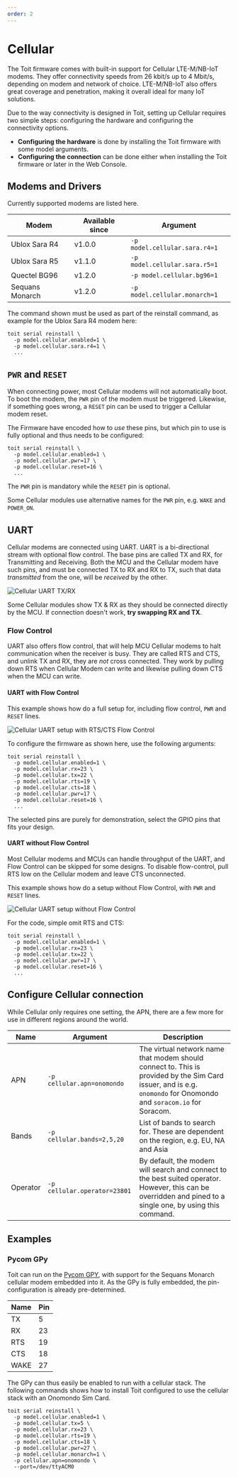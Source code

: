 ```yaml
---
order: 2
---
```




# Cellular

The Toit firmware comes with built-in support for Cellular LTE-M/NB-IoT modems. They offer connectivity speeds from 26 kbit/s up to 4 Mbit/s, depending on modem and network of choice.
LTE-M/NB-IoT also offers great coverage and penetration, making it overall ideal for many IoT solutions.

Due to the way connectivity is designed in Toit, setting up Cellular requires two simple steps: configuring the hardware and configuring the connectivity options.

  * **Configuring the hardware** is done by installing the Toit firmware with some model arguments.
  * **Configuring the connection** can be done either when installing the Toit firmware or later in the Web Console.

## Modems and Drivers

Currently supported modems are listed here.

| Modem | Available since | Argument |
| --- | --- | --- |
| Ublox Sara R4 | v1.0.0 | `-p model.cellular.sara.r4=1` |
| Ublox Sara R5 | v1.1.0 | `-p model.cellular.sara.r5=1` |
| Quectel BG96  | v1.2.0 | `-p model.cellular.bg96=1` |
| Sequans Monarch  | v1.2.0 | `-p model.cellular.monarch=1` |

The command shown must be used as part of the reinstall command, as example for the Ublox Sara R4 modem here:

```shell
toit serial reinstall \
  -p model.cellular.enabled=1 \
  -p model.cellular.sara.r4=1 \
  ...
```

## `PWR` and `RESET`

When connecting power, most Cellular modems will not automatically boot. To boot the modem, the `PWR` pin of the modem must be triggered. Likewise, if something goes wrong, a `RESET` pin can be used to trigger a Cellular modem reset.

The Firmware have encoded how to *use* these pins, but which pin to use is fully optional and thus needs to be configured:

```shell
toit serial reinstall \
  -p model.cellular.enabled=1 \
  -p model.cellular.pwr=17 \
  -p model.cellular.reset=16 \
  ...
```

The `PWR` pin is mandatory while the `RESET` pin is optional.

<Note type="info">

Some Cellular modules use alternative names for the `PWR` pin, e.g. `WAKE` and `POWER_ON`.

</Note>

## UART

Cellular modems are connected using UART. UART is a bi-directional stream with optional flow control. The base pins are called TX and RX, for Transmitting and Receiving.
Both the MCU and the Cellular modem have such pins, and must be connected TX to RX and RX to TX, such that data *transmitted* from the one, will be *received* by the other.

<img src={CellularUart} alt="Cellular UART TX/RX" />

<Note type="info">

Some Cellular modules show TX & RX as they should be connected directly by the MCU. If connection doesn't work, **try swapping RX and TX**.

</Note>

### Flow Control

UART also offers flow control, that will help MCU Cellular modems to halt communication when the receiver is busy. They are called RTS and CTS,
and unlink TX and RX, they are *not* cross connected. They work by pulling down RTS when Cellular Modem can write and likewise pulling down CTS when the MCU can write.

#### UART with Flow Control

This example shows how do a full setup for, including flow control, `PWR` and `RESET` lines.

<img src={CellularUartFlowControl} alt="Cellular UART setup with RTS/CTS Flow Control" />


To configure the firmware as shown here, use the following arguments:

```shell
toit serial reinstall \
  -p model.cellular.enabled=1 \
  -p model.cellular.rx=23 \
  -p model.cellular.tx=22 \
  -p model.cellular.rts=19 \
  -p model.cellular.cts=18 \
  -p model.cellular.pwr=17 \
  -p model.cellular.reset=16 \
  ...
```

<Note type="info">

The selected pins are purely for demonstration, select the GPIO pins that fits your design.

</Note>

#### UART without Flow Control

Most Cellular modems and MCUs can handle throughput of the UART, and Flow Control can be skipped for some designs. To disable flow-control,
pull RTS low on the Cellular modem and leave CTS unconnected.

This example shows how do a setup without Flow Control, with `PWR` and `RESET` lines.

<img src={CellularUartNoFlowControl} alt="Cellular UART setup without Flow Control" />

For the code, simple omit RTS and CTS:

```shell
toit serial reinstall \
  -p model.cellular.enabled=1 \
  -p model.cellular.rx=23 \
  -p model.cellular.tx=22 \
  -p model.cellular.pwr=17 \
  -p model.cellular.reset=16 \
  ...
```

## Configure Cellular connection

While Cellular only requires one setting, the APN, there are a few more for use in different regions around the world.

| Name | Argument | Description |
| --- | --- | --- |
| APN | `-p cellular.apn=onomondo` | The virtual network name that modem should connect to. This is provided by the Sim Card issuer, and is e.g. `onomondo` for Onomondo and `soracom.io` for Soracom. |
| Bands | `-p cellular.bands=2,5,20` | List of bands to search for. These are dependent on the region, e.g. EU, NA and Asia |
| Operator | `-p cellular.operator=23801` | By default, the modem will search and connect to the best suited operator. However, this can be overridden and pined to a single one, by using this command. |


## Examples

### Pycom GPy

Toit can run on the [Pycom GPY](https://docs.pycom.io/datasheets/development/gpy/), with support for the Sequans Monarch cellular modem embedded into it.
As the GPy is fully embedded, the pin-configuration is already pre-determined.

| Name | Pin |
| --- | --- |
| TX | 5 |
| RX | 23 |
| RTS | 19 |
| CTS | 18 |
| WAKE | 27 |

The GPy can thus easily be enabled to run with a cellular stack. The following commands shows how to install Toit configured to use the cellular stack with an Onomondo Sim Card.


```shell
toit serial reinstall \
  -p model.cellular.enabled=1 \
  -p model.cellular.tx=5 \
  -p model.cellular.rx=23 \
  -p model.cellular.rts=19 \
  -p model.cellular.cts=18 \
  -p model.cellular.pwr=27 \
  -p model.cellular.monarch=1 \
  -p cellular.apn=onomondo \
  --port=/dev/ttyACM0
```
